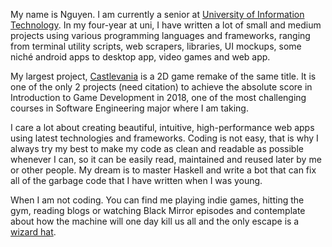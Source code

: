 My name is Nguyen. I am currently a senior at [University of Information
Technology]. In my four-year at uni, I have written a lot of small and medium
projects using various programming languages and frameworks, ranging from
terminal utility scripts, web scrapers, libraries, UI mockups, some niché
android apps to desktop app, video games and web app.

My largest project, [Castlevania] is a 2D game remake of the same title. It is
one of the only 2 projects (need citation) to achieve the absolute score in
Introduction to Game Development in 2018, one of the most challenging courses in
Software Engineering major where I am taking.

I care a lot about creating beautiful, intuitive, high-performance web apps
using latest technologies and frameworks. Coding is not easy, that is why I
always try my best to make my code as clean and readable as possible whenever I
can, so it can be easily read, maintained and reused later by me or other
people. My dream is to master Haskell and write a bot that can fix all of the
garbage code that I have written when I was young.

When I am not coding. You can find me playing indie games, hitting the gym,
reading blogs or watching Black Mirror episodes and contemplate about how the
machine will one day kill us all and the only escape is a [wizard hat].

[University of Information Technology]: https://en.uit.edu.vn
[Castlevania]: https://github.com/nearhuscarl/castlevania
[wizard hat]: https://waitbutwhy.com/2017/04/neuralink.html